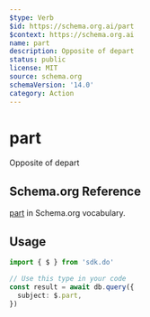 ```yaml
---
$type: Verb
$id: https://schema.org.ai/part
$context: https://schema.org.ai
name: part
description: Opposite of depart
status: public
license: MIT
source: schema.org
schemaVersion: '14.0'
category: Action
---
```


# part

Opposite of depart

## Schema.org Reference

[part](https://schema.org/DepartAction) in Schema.org vocabulary.

## Usage

```typescript
import { $ } from 'sdk.do'

// Use this type in your code
const result = await db.query({
  subject: $.part,
})
```
